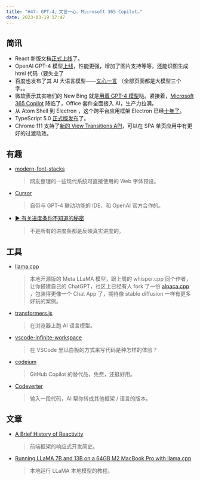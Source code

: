 ```yaml
---
title: "#47: GPT-4、文言一心、Microsoft 365 Copilot…"
date: 2023-03-19 17:47
---
```


## 简讯

- React 新版文档[正式上线](https://react.dev/)了。
- OpenAI GPT-4 模型[上线](https://openai.com/product/gpt-4)，性能更强，增加了图片支持等等，还能识图生成 html 代码（要失业了
- 百度也发布了其 AI 大语言模型——[文心一言](https://yiyan.baidu.com/welcome) （全部页面都是大模型三个字。。
- 微软表示其实咱们的 New Bing 就是[用着 GPT-4 模型](https://blogs.bing.com/search/march_2023/Confirmed-the-new-Bing-runs-on-OpenAI%E2%80%99s-GPT-4)哒。紧接着，[Microsoft 365 Copilot](https://news.microsoft.com/reinventing-productivity/) 降临了，Office 套件全面接入 AI，生产力拉满。
- 从 Atom Shell 到 Electron ，这个跨平台应用框架 Electron 已经[十年了](https://www.electronjs.org/blog/10-years-of-electron#not-goma)。
- TypeScript 5.0 [正式版发布](https://devblogs.microsoft.com/typescript/announcing-typescript-5-0/)了。
- Chrome 111 支持了[新的 View Transitions API](https://developer.chrome.com/blog/spa-view-transitions-land/)，可以在 SPA 单页应用中有更好的过渡动效。

## 有趣

- [modern-font-stacks](https://github.com/system-fonts/modern-font-stacks)
    
    > 网友整理的一些现代系统可直接使用的 Web 字体预设。
    > 
    
- [Cursor](https://www.cursor.so/)
    
    > 自带与 GPT-4 联动功能的 IDE，和 OpenAI 官方合作的。
    > 
    
- [▶️ 有关进度条你不知道的秘密](https://www.bilibili.com/video/BV1zv4y18715/?vd_source=ed7dcb5f7942c70dfcdf5ed68a775234)
    
    > 不是所有的进度条都是反映真实进度的。
    > 

## 工具

- [llama.cpp](https://github.com/ggerganov/llama.cpp)
    
    > 本地开源版的 Meta LLaMA 模型，跟上周的 whisper.cpp 同个作者，让你搭建自己的 ChatGPT，社区上已经有人 fork 了一份 [alpaca.cpp](https://github.com/antimatter15/alpaca.cpp) ，包装得更像一个 Chat App 了，期待像 stable diffusion 一样有更多好玩的案例。
    > 
    
- [transformers.js](https://github.com/xenova/transformers.js)
    
    > 在浏览器上跑 AI 语言模型。
    > 

- [vscode-infinite-workspace](https://github.com/anas-araid/vscode-infinite-workspace)
    
    > 在 VSCode 里以白板的方式来写代码是种怎样的体验？
    > 

- [codeium](https://codeium.com/)
    
    > GitHub Copilot 的替代品，免费，还挺好用。
    > 

- [Codeverter](https://codeverter.vercel.app/)
    
    > 输入一段代码，AI 帮你转成其他框架 / 语言的版本。
    > 

## 文章

- [A Brief History of Reactivity](https://www.builder.io/blog/history-of-reactivity)
    
    > 前端框架的响应式开发简史。
    > 

- [Running LLaMA 7B and 13B on a 64GB M2 MacBook Pro with llama.cpp](https://til.simonwillison.net/llms/llama-7b-m2)
    
    > 本地运行 LLaMA 本地模型的教程。
    >